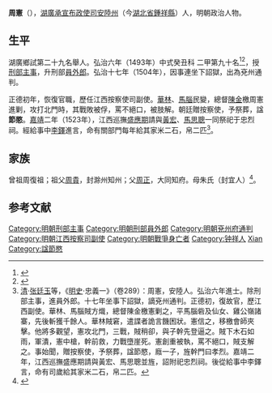 {{Otheruses|other=名为周节愍的其他人物|周节愍}}
{{明清人物信息框
| 姓名 = 周憲
| 原名 =
| 圖片名稱= 
| 圖片大小 =
| 圖片說明 = 
| 最高職務 = 江西按察司副使
| 國家 = 大明 
| 爵位 =
| 籍貫 = 湖廣安陸州
| 族裔 = 
| 字號 = 
| 諡號 = 節愍
| 出生日期 = 天順四年（1460年）
| 出生地點 = 
| 逝世日期 = 正德七年（1512年） 
| 逝世地點 =
| 墓葬 =
| 配偶 = 
| 親屬 = 
| 出身 =
* 弘治六年癸丑科進士出身
| 經歷 =
| 著作 =  
}}
'''周憲'''（{{bd|1460年||1512年|catIdx=Zhou周}}），[[湖廣承宣布政使司|湖廣承宣布政使司]][[安陸州|安陸州]]（今[[湖北省|湖北省]][[鍾祥縣|鍾祥縣]]）人，明朝政治人物。

== 生平 ==
湖廣鄉試第二十九名舉人。弘治六年（1493年）中式癸丑科<!---會試第二百三十四名--->二甲第九十名<ref>{{Cite book|title=《[[皇明贡举考|皇明贡举考]]》卷五|last=（明）[[张朝瑞|张朝瑞]]|first=|publisher=《续修四库全书》史部第828册|year=|isbn=|location=|pages=}}</ref><ref>{{Cite book|title=贡举志五种 上|last=鲁小俊，江俊伟著|first=|publisher=武汉：武汉大学出版社|year=2009|isbn=978-7-307-07043-1|location=|pages=}}</ref>，授[[刑部|刑部]][[主事|主事]]，升刑部[[員外郎|員外郎]]。弘治十七年（1504年），因事連坐下詔獄，出為兗州通判。

正德初年，恢復官職，歷任江西按察使司副使。[[華林|華林]]、[[馬腦|馬腦]]民變，總督[[陳金|陳金]]檄周憲進剿，攻打北門時，其戰敗被俘，罵不絕口，被肢解。朝廷贈按察使，予祭葬，諡'''節愍'''。[[嘉靖|嘉靖]]二年（1523年），江西巡撫[[盛應期|盛應期]]請與[[黃宏|黃宏]]、[[馬思聰|馬思聰]]一同祭祀于忠烈祠。經給事中[[李鐸|李鐸]]進言，命有關部門每年給其家米二石，帛二匹<ref>[[清|清]]·[[张廷玉|张廷玉]]等，《[[明史|明史]]·忠義一》（卷289）：周憲，安陸人。弘治六年進士。除刑部主事，進員外郎。十七年坐事下詔獄，謫兗州通判。正德初，復故官，歷江西副使。華林、馬腦賊方熾，總督陳金檄憲剿之，平馬腦砦及仙女、雞公嶺諸寨，先後斬獲千餘人。華林賊窘，遣諜者詭言饑困狀。憲信之，移檄會師夾擊。他將多觀望，憲攻北門，三戰，賊稍卻，與子幹先登逼之。賊下木石如雨，軍潰，憲中槍，幹前救，力戰墮崖死。憲創重被執，罵不絕口，賊支解之。事始聞，贈按察使，予祭葬，諡節愍，廕一子，旌幹門曰孝烈。嘉靖二年，江西巡撫盛應期請與黃宏、馬思聰並旌，詔附祀忠烈祠。後從給事中李鐸言，命有司歲給其家米二石，帛二匹。</ref>。

== 家族 ==
曾祖周復祖；祖父[[周貴|周貴]]，封滁州知州；父[[周正|周正]]，大同知府。母朱氏（封宜人）<ref>{{Cite book|title=天一阁藏明代科举录选刊 登科录 点校本|last=龚延明主编|first=|publisher=宁波出版社|year=2016|isbn=978-7-5526-2320-8|location=宁波|pages=|quote=《天一閣藏明代科舉錄選刊.登科錄》之《弘治六年癸丑科進士登科錄》}}</ref>。

==参考文献==
{{reflist}}

{{弘治六年癸丑科殿試金榜}}
{{DEFAULTSORT:Zhou周}}
[[Category:明朝刑部主事|Category:明朝刑部主事]]
[[Category:明朝刑部員外郎|Category:明朝刑部員外郎]]
[[Category:明朝兗州府通判|Category:明朝兗州府通判]]
[[Category:明朝江西按察司副使|Category:明朝江西按察司副使]]
[[Category:明朝戰爭身亡者|Category:明朝戰爭身亡者]]
[[Category:钟祥人|Category:钟祥人]]
[[Category:周姓|Xian]]
[[Category:諡節愍|Category:諡節愍]]